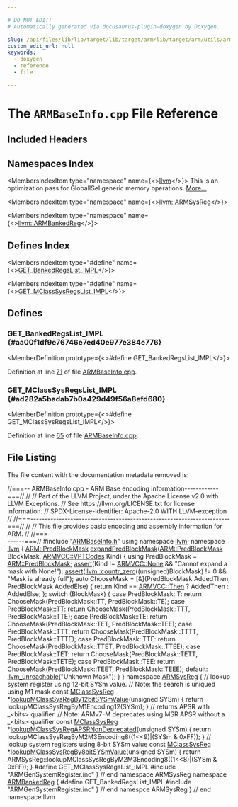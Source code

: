 ```yaml
---

# DO NOT EDIT!
# Automatically generated via docusaurus-plugin-doxygen by Doxygen.

slug: /api/files/lib/lib/target/lib/target/arm/lib/target/arm/utils/armbaseinfo-cpp
custom_edit_url: null
keywords:
  - doxygen
  - reference
  - file

---
```





# The `ARMBaseInfo.cpp` File Reference

<DoxygenPage pluginConfig={pluginConfig}>



## Included Headers

<IncludesList>
<IncludesListItem
  filePath="ARMBaseInfo.h"
  permalink="/docs/api/files/lib/lib/target/lib/target/arm/lib/target/arm/utils/armbaseinfo-h"
  isLocal="true" />
<IncludesListItem
  filePath="ARMGenSystemRegister.inc"
  permalink=""
  isLocal="true" />
</IncludesList>

## Namespaces Index

<MembersIndex>

<MembersIndexItem
  type="namespace"
  name={<><a href="/docs/api/namespaces/llvm">llvm</a></>}>
This is an optimization pass for GlobalISel generic memory operations. <a href="/docs/api/namespaces/llvm/#details">More...</a>
</MembersIndexItem>

<MembersIndexItem
  type="namespace"
  name={<><a href="/docs/api/namespaces/llvm/armsysreg">llvm::ARMSysReg</a></>}>
</MembersIndexItem>

<MembersIndexItem
  type="namespace"
  name={<><a href="/docs/api/namespaces/llvm/armbankedreg">llvm::ARMBankedReg</a></>}>
</MembersIndexItem>

</MembersIndex>

## Defines Index

<MembersIndex>

<MembersIndexItem
  type="#define"
  name={<><a href="#aa00f1df9e76746e7ed40e977e384e776">GET&#95;BankedRegsList&#95;IMPL</a></>}>
</MembersIndexItem>

<MembersIndexItem
  type="#define"
  name={<><a href="#ad282a5badab7b0a429d49f56a8efd680">GET&#95;MClassSysRegsList&#95;IMPL</a></>}>
</MembersIndexItem>

</MembersIndex>


<SectionDefinition>

## Defines

### GET&#95;BankedRegsList&#95;IMPL {#aa00f1df9e76746e7ed40e977e384e776}

<MemberDefinition
  prototype={<>#define GET&#95;BankedRegsList&#95;IMPL</>}>

Definition at line <a href="#l00071">71</a> of file <a href="/docs/api/files/lib/lib/target/lib/target/arm/lib/target/arm/utils/armbaseinfo-cpp">ARMBaseInfo.cpp</a>.
</MemberDefinition>

### GET&#95;MClassSysRegsList&#95;IMPL {#ad282a5badab7b0a429d49f56a8efd680}

<MemberDefinition
  prototype={<>#define GET&#95;MClassSysRegsList&#95;IMPL</>}>

Definition at line <a href="#l00065">65</a> of file <a href="/docs/api/files/lib/lib/target/lib/target/arm/lib/target/arm/utils/armbaseinfo-cpp">ARMBaseInfo.cpp</a>.
</MemberDefinition>

</SectionDefinition>

## File Listing

The file content with the documentation metadata removed is:

<ProgramListing>

<Link id="l00001" /><CodeLine lineNumber="1"><Highlight kind="comment">//===-- ARMBaseInfo.cpp - ARM Base encoding information------------===//</Highlight><Highlight kind="normal"></Highlight></CodeLine>
<Link id="l00002" /><CodeLine lineNumber="2"><Highlight kind="normal"></Highlight><Highlight kind="comment">//</Highlight><Highlight kind="normal"></Highlight></CodeLine>
<Link id="l00003" /><CodeLine lineNumber="3"><Highlight kind="normal"></Highlight><Highlight kind="comment">// Part of the LLVM Project, under the Apache License v2.0 with LLVM Exceptions.</Highlight><Highlight kind="normal"></Highlight></CodeLine>
<Link id="l00004" /><CodeLine lineNumber="4"><Highlight kind="normal"></Highlight><Highlight kind="comment">// See https://llvm.org/LICENSE.txt for license information.</Highlight><Highlight kind="normal"></Highlight></CodeLine>
<Link id="l00005" /><CodeLine lineNumber="5"><Highlight kind="normal"></Highlight><Highlight kind="comment">// SPDX-License-Identifier: Apache-2.0 WITH LLVM-exception</Highlight><Highlight kind="normal"></Highlight></CodeLine>
<Link id="l00006" /><CodeLine lineNumber="6"><Highlight kind="normal"></Highlight><Highlight kind="comment">//</Highlight><Highlight kind="normal"></Highlight></CodeLine>
<Link id="l00007" /><CodeLine lineNumber="7"><Highlight kind="normal"></Highlight><Highlight kind="comment">//===----------------------------------------------------------------------===//</Highlight><Highlight kind="normal"></Highlight></CodeLine>
<Link id="l00008" /><CodeLine lineNumber="8"><Highlight kind="normal"></Highlight><Highlight kind="comment">//</Highlight><Highlight kind="normal"></Highlight></CodeLine>
<Link id="l00009" /><CodeLine lineNumber="9"><Highlight kind="normal"></Highlight><Highlight kind="comment">// This file provides basic encoding and assembly information for ARM.</Highlight><Highlight kind="normal"></Highlight></CodeLine>
<Link id="l00010" /><CodeLine lineNumber="10"><Highlight kind="normal"></Highlight><Highlight kind="comment">//</Highlight><Highlight kind="normal"></Highlight></CodeLine>
<Link id="l00011" /><CodeLine lineNumber="11"><Highlight kind="normal"></Highlight><Highlight kind="comment">//===----------------------------------------------------------------------===//</Highlight><Highlight kind="normal"></Highlight></CodeLine>
<Link id="l00012" /><CodeLine lineNumber="12"><Highlight kind="normal"></Highlight><Highlight kind="preprocessor">#include &quot;<a href="/docs/api/files/lib/lib/target/lib/target/arm/lib/target/arm/utils/armbaseinfo-h">ARMBaseInfo.h</a>&quot;</Highlight><Highlight kind="normal"></Highlight></CodeLine>
<Link id="l00013" /><CodeLine lineNumber="13"><Highlight kind="normal"></Highlight></CodeLine>
<Link id="l00014" /><CodeLine lineNumber="14"><Highlight kind="normal"></Highlight><Highlight kind="keyword">using namespace </Highlight><Highlight kind="normal"><a href="/docs/api/namespaces/llvm">llvm</a>;</Highlight></CodeLine>
<Link id="l00015" /><CodeLine lineNumber="15"><Highlight kind="normal"></Highlight><Highlight kind="keyword">namespace </Highlight><Highlight kind="normal"><a href="/docs/api/namespaces/llvm">llvm</a> &#123;</Highlight></CodeLine>
<Link id="l00016" /><CodeLine lineNumber="16" lineLink="/docs/api/namespaces/llvm/#aac707d0ae59e2703f61d4c14e0494a14"><Highlight kind="normal"><a href="/docs/api/namespaces/llvm/arm/#a5667e0461a51d2c4887056c3f684c341">ARM::PredBlockMask</a> <a href="/docs/api/namespaces/llvm/#aac707d0ae59e2703f61d4c14e0494a14">expandPredBlockMask</a>(<a href="/docs/api/namespaces/llvm/arm/#a5667e0461a51d2c4887056c3f684c341">ARM::PredBlockMask</a> BlockMask,</Highlight></CodeLine>
<Link id="l00017" /><CodeLine lineNumber="17"><Highlight kind="normal">                                       <a href="/docs/api/namespaces/llvm/armvcc/#ab502517eafbff78277085abe288528bb">ARMVCC::VPTCodes</a> Kind) &#123;</Highlight></CodeLine>
<Link id="l00018" /><CodeLine lineNumber="18"><Highlight kind="normal">  </Highlight><Highlight kind="keyword">using </Highlight><Highlight kind="normal">PredBlockMask = <a href="/docs/api/namespaces/llvm/arm/#a5667e0461a51d2c4887056c3f684c341">ARM::PredBlockMask</a>;</Highlight></CodeLine>
<Link id="l00019" /><CodeLine lineNumber="19"><Highlight kind="normal">  <a href="/docs/api/files/lib/lib/target/lib/target/amdgpu/silowercontrolflow-cpp/#a4868c5d81c5ccc98c47aeab6244346a0">assert</a>(Kind != <a href="/docs/api/namespaces/llvm/armvcc/#ab502517eafbff78277085abe288528bba7d54338241268143d7fdc04d3d0f150b">ARMVCC::None</a> &amp;&amp; </Highlight><Highlight kind="stringliteral">&quot;Cannot expand a mask with None!&quot;</Highlight><Highlight kind="normal">);</Highlight></CodeLine>
<Link id="l00020" /><CodeLine lineNumber="20"><Highlight kind="normal">  <a href="/docs/api/files/lib/lib/target/lib/target/amdgpu/silowercontrolflow-cpp/#a4868c5d81c5ccc98c47aeab6244346a0">assert</a>(<a href="/docs/api/namespaces/llvm/#a57d2f9ee99e9e68cff564d0d579c8163">llvm::countr&#95;zero</a>((</Highlight><Highlight kind="keywordtype">unsigned</Highlight><Highlight kind="normal">)BlockMask) != 0 &amp;&amp; </Highlight><Highlight kind="stringliteral">&quot;Mask is already full&quot;</Highlight><Highlight kind="normal">);</Highlight></CodeLine>
<Link id="l00021" /><CodeLine lineNumber="21"><Highlight kind="normal"></Highlight></CodeLine>
<Link id="l00022" /><CodeLine lineNumber="22"><Highlight kind="normal">  </Highlight><Highlight kind="keyword">auto</Highlight><Highlight kind="normal"> ChooseMask = &#91;&amp;&#93;(PredBlockMask AddedThen, PredBlockMask AddedElse) &#123;</Highlight></CodeLine>
<Link id="l00023" /><CodeLine lineNumber="23"><Highlight kind="normal">    </Highlight><Highlight kind="keywordflow">return</Highlight><Highlight kind="normal"> Kind == <a href="/docs/api/namespaces/llvm/armvcc/#ab502517eafbff78277085abe288528bba52ebc8bde3b53664af68aae0023e35d8">ARMVCC::Then</a> ? AddedThen : AddedElse;</Highlight></CodeLine>
<Link id="l00024" /><CodeLine lineNumber="24"><Highlight kind="normal">  &#125;;</Highlight></CodeLine>
<Link id="l00025" /><CodeLine lineNumber="25"><Highlight kind="normal"></Highlight></CodeLine>
<Link id="l00026" /><CodeLine lineNumber="26"><Highlight kind="normal">  </Highlight><Highlight kind="keywordflow">switch</Highlight><Highlight kind="normal"> (BlockMask) &#123;</Highlight></CodeLine>
<Link id="l00027" /><CodeLine lineNumber="27"><Highlight kind="normal">  </Highlight><Highlight kind="keywordflow">case</Highlight><Highlight kind="normal"> PredBlockMask::T:</Highlight></CodeLine>
<Link id="l00028" /><CodeLine lineNumber="28"><Highlight kind="normal">    </Highlight><Highlight kind="keywordflow">return</Highlight><Highlight kind="normal"> ChooseMask(PredBlockMask::TT, PredBlockMask::TE);</Highlight></CodeLine>
<Link id="l00029" /><CodeLine lineNumber="29"><Highlight kind="normal">  </Highlight><Highlight kind="keywordflow">case</Highlight><Highlight kind="normal"> PredBlockMask::TT:</Highlight></CodeLine>
<Link id="l00030" /><CodeLine lineNumber="30"><Highlight kind="normal">    </Highlight><Highlight kind="keywordflow">return</Highlight><Highlight kind="normal"> ChooseMask(PredBlockMask::TTT, PredBlockMask::TTE);</Highlight></CodeLine>
<Link id="l00031" /><CodeLine lineNumber="31"><Highlight kind="normal">  </Highlight><Highlight kind="keywordflow">case</Highlight><Highlight kind="normal"> PredBlockMask::TE:</Highlight></CodeLine>
<Link id="l00032" /><CodeLine lineNumber="32"><Highlight kind="normal">    </Highlight><Highlight kind="keywordflow">return</Highlight><Highlight kind="normal"> ChooseMask(PredBlockMask::TET, PredBlockMask::TEE);</Highlight></CodeLine>
<Link id="l00033" /><CodeLine lineNumber="33"><Highlight kind="normal">  </Highlight><Highlight kind="keywordflow">case</Highlight><Highlight kind="normal"> PredBlockMask::TTT:</Highlight></CodeLine>
<Link id="l00034" /><CodeLine lineNumber="34"><Highlight kind="normal">    </Highlight><Highlight kind="keywordflow">return</Highlight><Highlight kind="normal"> ChooseMask(PredBlockMask::TTTT, PredBlockMask::TTTE);</Highlight></CodeLine>
<Link id="l00035" /><CodeLine lineNumber="35"><Highlight kind="normal">  </Highlight><Highlight kind="keywordflow">case</Highlight><Highlight kind="normal"> PredBlockMask::TTE:</Highlight></CodeLine>
<Link id="l00036" /><CodeLine lineNumber="36"><Highlight kind="normal">    </Highlight><Highlight kind="keywordflow">return</Highlight><Highlight kind="normal"> ChooseMask(PredBlockMask::TTET, PredBlockMask::TTEE);</Highlight></CodeLine>
<Link id="l00037" /><CodeLine lineNumber="37"><Highlight kind="normal">  </Highlight><Highlight kind="keywordflow">case</Highlight><Highlight kind="normal"> PredBlockMask::TET:</Highlight></CodeLine>
<Link id="l00038" /><CodeLine lineNumber="38"><Highlight kind="normal">    </Highlight><Highlight kind="keywordflow">return</Highlight><Highlight kind="normal"> ChooseMask(PredBlockMask::TETT, PredBlockMask::TETE);</Highlight></CodeLine>
<Link id="l00039" /><CodeLine lineNumber="39"><Highlight kind="normal">  </Highlight><Highlight kind="keywordflow">case</Highlight><Highlight kind="normal"> PredBlockMask::TEE:</Highlight></CodeLine>
<Link id="l00040" /><CodeLine lineNumber="40"><Highlight kind="normal">    </Highlight><Highlight kind="keywordflow">return</Highlight><Highlight kind="normal"> ChooseMask(PredBlockMask::TEET, PredBlockMask::TEEE);</Highlight></CodeLine>
<Link id="l00041" /><CodeLine lineNumber="41"><Highlight kind="normal">  </Highlight><Highlight kind="keywordflow">default</Highlight><Highlight kind="normal">:</Highlight></CodeLine>
<Link id="l00042" /><CodeLine lineNumber="42"><Highlight kind="normal">    <a href="/docs/api/files/include/include/llvm/include/llvm/support/errorhandling-h/#ace243f5c25697a1107cce46626b3dc94">llvm&#95;unreachable</a>(</Highlight><Highlight kind="stringliteral">&quot;Unknown Mask&quot;</Highlight><Highlight kind="normal">);</Highlight></CodeLine>
<Link id="l00043" /><CodeLine lineNumber="43"><Highlight kind="normal">  &#125;</Highlight></CodeLine>
<Link id="l00044" /><CodeLine lineNumber="44"><Highlight kind="normal">&#125;</Highlight></CodeLine>
<Link id="l00045" /><CodeLine lineNumber="45"><Highlight kind="normal"></Highlight></CodeLine>
<Link id="l00046" /><CodeLine lineNumber="46" lineLink="/docs/api/namespaces/llvm/armsysreg"><Highlight kind="normal"></Highlight><Highlight kind="keyword">namespace </Highlight><Highlight kind="normal"><a href="/docs/api/namespaces/llvm/armsysreg">ARMSysReg</a> &#123;</Highlight></CodeLine>
<Link id="l00047" /><CodeLine lineNumber="47"><Highlight kind="normal"></Highlight></CodeLine>
<Link id="l00048" /><CodeLine lineNumber="48"><Highlight kind="normal"></Highlight><Highlight kind="comment">// lookup system register using 12-bit SYSm value.</Highlight><Highlight kind="normal"></Highlight></CodeLine>
<Link id="l00049" /><CodeLine lineNumber="49"><Highlight kind="normal"></Highlight><Highlight kind="comment">// Note: the search is uniqued using M1 mask</Highlight><Highlight kind="normal"></Highlight></CodeLine>
<Link id="l00050" /><CodeLine lineNumber="50" lineLink="/docs/api/namespaces/llvm/armsysreg/#abb9cf7e4dcbc8a9421b5dee504e96f6a"><Highlight kind="normal"></Highlight><Highlight kind="keyword">const</Highlight><Highlight kind="normal"> <a href="/docs/api/structs/llvm/armsysreg/mclasssysreg">MClassSysReg</a> &#42;<a href="/docs/api/namespaces/llvm/armsysreg/#abb9cf7e4dcbc8a9421b5dee504e96f6a">lookupMClassSysRegBy12bitSYSmValue</a>(</Highlight><Highlight kind="keywordtype">unsigned</Highlight><Highlight kind="normal"> SYSm) &#123;</Highlight></CodeLine>
<Link id="l00051" /><CodeLine lineNumber="51"><Highlight kind="normal">  </Highlight><Highlight kind="keywordflow">return</Highlight><Highlight kind="normal"> lookupMClassSysRegByM1Encoding12(SYSm);</Highlight></CodeLine>
<Link id="l00052" /><CodeLine lineNumber="52"><Highlight kind="normal">&#125;</Highlight></CodeLine>
<Link id="l00053" /><CodeLine lineNumber="53"><Highlight kind="normal"></Highlight></CodeLine>
<Link id="l00054" /><CodeLine lineNumber="54"><Highlight kind="normal"></Highlight><Highlight kind="comment">// returns APSR with &#95;&lt;bits&gt; qualifier.</Highlight><Highlight kind="normal"></Highlight></CodeLine>
<Link id="l00055" /><CodeLine lineNumber="55"><Highlight kind="normal"></Highlight><Highlight kind="comment">// Note: ARMv7-M deprecates using MSR APSR without a &#95;&lt;bits&gt; qualifier</Highlight><Highlight kind="normal"></Highlight></CodeLine>
<Link id="l00056" /><CodeLine lineNumber="56" lineLink="/docs/api/namespaces/llvm/armsysreg/#a800e4086c20c3268c583898e3bfc8d50"><Highlight kind="normal"></Highlight><Highlight kind="keyword">const</Highlight><Highlight kind="normal"> <a href="/docs/api/structs/llvm/armsysreg/mclasssysreg">MClassSysReg</a> &#42;<a href="/docs/api/namespaces/llvm/armsysreg/#a800e4086c20c3268c583898e3bfc8d50">lookupMClassSysRegAPSRNonDeprecated</a>(</Highlight><Highlight kind="keywordtype">unsigned</Highlight><Highlight kind="normal"> SYSm) &#123;</Highlight></CodeLine>
<Link id="l00057" /><CodeLine lineNumber="57"><Highlight kind="normal">  </Highlight><Highlight kind="keywordflow">return</Highlight><Highlight kind="normal"> lookupMClassSysRegByM2M3Encoding8((1&lt;&lt;9)|(SYSm &amp; 0xFF));</Highlight></CodeLine>
<Link id="l00058" /><CodeLine lineNumber="58"><Highlight kind="normal">&#125;</Highlight></CodeLine>
<Link id="l00059" /><CodeLine lineNumber="59"><Highlight kind="normal"></Highlight></CodeLine>
<Link id="l00060" /><CodeLine lineNumber="60"><Highlight kind="normal"></Highlight><Highlight kind="comment">// lookup system registers using 8-bit SYSm value</Highlight><Highlight kind="normal"></Highlight></CodeLine>
<Link id="l00061" /><CodeLine lineNumber="61" lineLink="/docs/api/namespaces/llvm/armsysreg/#a4689d7e25651182b90ddeffe8d51c96f"><Highlight kind="normal"></Highlight><Highlight kind="keyword">const</Highlight><Highlight kind="normal"> <a href="/docs/api/structs/llvm/armsysreg/mclasssysreg">MClassSysReg</a> &#42;<a href="/docs/api/namespaces/llvm/armsysreg/#a4689d7e25651182b90ddeffe8d51c96f">lookupMClassSysRegBy8bitSYSmValue</a>(</Highlight><Highlight kind="keywordtype">unsigned</Highlight><Highlight kind="normal"> SYSm) &#123;</Highlight></CodeLine>
<Link id="l00062" /><CodeLine lineNumber="62"><Highlight kind="normal">  </Highlight><Highlight kind="keywordflow">return</Highlight><Highlight kind="normal"> ARMSysReg::lookupMClassSysRegByM2M3Encoding8((1&lt;&lt;8)|(SYSm &amp; 0xFF));</Highlight></CodeLine>
<Link id="l00063" /><CodeLine lineNumber="63"><Highlight kind="normal">&#125;</Highlight></CodeLine>
<Link id="l00064" /><CodeLine lineNumber="64"><Highlight kind="normal"></Highlight></CodeLine>
<Link id="l00065" /><CodeLine lineNumber="65" lineLink="#ad282a5badab7b0a429d49f56a8efd680"><Highlight kind="normal"></Highlight><Highlight kind="preprocessor">#define GET&#95;MClassSysRegsList&#95;IMPL</Highlight><Highlight kind="normal"></Highlight></CodeLine>
<Link id="l00066" /><CodeLine lineNumber="66"><Highlight kind="normal"></Highlight><Highlight kind="preprocessor">#include &quot;ARMGenSystemRegister.inc&quot;</Highlight><Highlight kind="normal"></Highlight></CodeLine>
<Link id="l00067" /><CodeLine lineNumber="67"><Highlight kind="normal"></Highlight></CodeLine>
<Link id="l00068" /><CodeLine lineNumber="68"><Highlight kind="normal">&#125; </Highlight><Highlight kind="comment">// end namespace ARMSysReg</Highlight><Highlight kind="normal"></Highlight></CodeLine>
<Link id="l00069" /><CodeLine lineNumber="69"><Highlight kind="normal"></Highlight></CodeLine>
<Link id="l00070" /><CodeLine lineNumber="70" lineLink="/docs/api/namespaces/llvm/armbankedreg"><Highlight kind="normal"></Highlight><Highlight kind="keyword">namespace </Highlight><Highlight kind="normal"><a href="/docs/api/namespaces/llvm/armbankedreg">ARMBankedReg</a> &#123;</Highlight></CodeLine>
<Link id="l00071" /><CodeLine lineNumber="71" lineLink="#aa00f1df9e76746e7ed40e977e384e776"><Highlight kind="normal"></Highlight><Highlight kind="preprocessor">#define GET&#95;BankedRegsList&#95;IMPL</Highlight><Highlight kind="normal"></Highlight></CodeLine>
<Link id="l00072" /><CodeLine lineNumber="72"><Highlight kind="normal"></Highlight><Highlight kind="preprocessor">#include &quot;ARMGenSystemRegister.inc&quot;</Highlight><Highlight kind="normal"></Highlight></CodeLine>
<Link id="l00073" /><CodeLine lineNumber="73"><Highlight kind="normal">&#125; </Highlight><Highlight kind="comment">// end namespce ARMSysReg</Highlight><Highlight kind="normal"></Highlight></CodeLine>
<Link id="l00074" /><CodeLine lineNumber="74"><Highlight kind="normal">&#125; </Highlight><Highlight kind="comment">// end namespace llvm</Highlight><Highlight kind="normal"></Highlight></CodeLine>

</ProgramListing>


</DoxygenPage>

